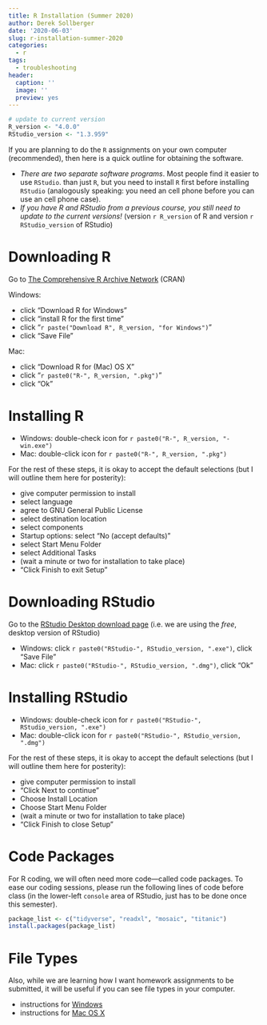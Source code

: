 ```yaml
---
title: R Installation (Summer 2020)
author: Derek Sollberger
date: '2020-06-03'
slug: r-installation-summer-2020
categories:
  - r
tags:
  - troubleshooting
header:
  caption: ''
  image: ''
  preview: yes
---
```


```r
# update to current version
R_version <- "4.0.0"
RStudio_version <- "1.3.959"
```

If you are planning to do the `R` assignments on your own computer (recommended), then here is a quick outline for obtaining the software.

* *There are two separate software programs*.  Most people find it easier to use `RStudio`. than just `R`, but you need to install `R` first before installing `RStudio` (analogously speaking:  you need an cell phone before you can use an cell phone case).
* *If you have R and RStudio from a previous course, you still need to update to the current versions!* (version `r R_version` of R and version `r RStudio_version` of RStudio)

# Downloading R

Go to [The Comprehensive R Archive Network](https://cran.r-project.org/) (CRAN)

Windows:

* click "Download R for Windows"
* click "install R for the first time"
* click "`r paste("Download R", R_version, "for Windows")`"
* click "Save File"

Mac: 

* click "Download R for (Mac) OS X"
* click "`r paste0("R-", R_version, ".pkg")`"
* click "Ok"

# Installing R

* Windows:  double-check icon for `r paste0("R-", R_version, "-win.exe")`
* Mac:  double-click icon for `r paste0("R-", R_version, ".pkg")`

For the rest of these steps, it is okay to accept the default selections (but I will outline them here for posterity):

* give computer permission to install
* select language
* agree to GNU General Public License
* select destination location
* select components
* Startup options: select "No (accept defaults)"
* select Start Menu Folder
* select Additional Tasks
* (wait a minute or two for installation to take place)
* "Click Finish to exit Setup"


# Downloading RStudio

Go to the [RStudio Desktop download page](https://rstudio.com/products/rstudio/download/#download) (i.e. we are using the *free*, desktop version of RStudio)

* Windows: click `r paste0("RStudio-", RStudio_version, ".exe")`, click "Save File"
* Mac: click `r paste0("RStudio-", RStudio_version, ".dmg")`, click "Ok"


# Installing RStudio

* Windows:  double-check icon for `r paste0("RStudio-", RStudio_version, ".exe")`
* Mac:  double-click icon for `r paste0("RStudio-", RStudio_version, ".dmg")`

For the rest of these steps, it is okay to accept the default selections (but I will outline them here for posterity):

* give computer permission to install
* "Click Next to continue"
* Choose Install Location
* Choose Start Menu Folder
* (wait a minute or two for installation to take place)
* "Click Finish to close Setup"


# Code Packages

For R coding, we will often need more code---called code packages. To ease our coding sessions, please run the following lines of code before class (in the lower-left `console` area of RStudio, just has to be done once this semester).

```r
package_list <- c("tidyverse", "readxl", "mosaic", "titanic")
install.packages(package_list)
```


# File Types

Also, while we are learning how I want homework assignments to be submitted, it will be useful if you can see file types in your computer.

* instructions for [Windows](http://kb.winzip.com/kb/entry/26/)
* instructions for [Mac OS X](https://www.idownloadblog.com/2014/10/29/how-to-show-or-hide-filename-extensions-in-os-x-yosemite/)


